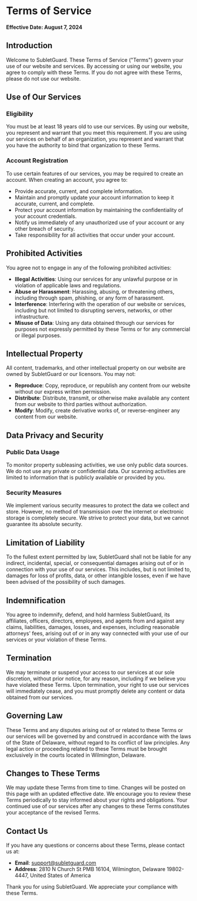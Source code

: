 # Terms of Service

**Effective Date: August 7, 2024**

## Introduction

Welcome to SubletGuard. These Terms of Service ("Terms") govern your use of our website and services. By accessing or using our website, you agree to comply with these Terms. If you do not agree with these Terms, please do not use our website.

## Use of Our Services

### Eligibility

You must be at least 18 years old to use our services. By using our website, you represent and warrant that you meet this requirement. If you are using our services on behalf of an organization, you represent and warrant that you have the authority to bind that organization to these Terms.

### Account Registration

To use certain features of our services, you may be required to create an account. When creating an account, you agree to:

- Provide accurate, current, and complete information.
- Maintain and promptly update your account information to keep it accurate, current, and complete.
- Protect your account information by maintaining the confidentiality of your account credentials.
- Notify us immediately of any unauthorized use of your account or any other breach of security.
- Take responsibility for all activities that occur under your account.

## Prohibited Activities

You agree not to engage in any of the following prohibited activities:

- **Illegal Activities**: Using our services for any unlawful purpose or in violation of applicable laws and regulations.
- **Abuse or Harassment**: Harassing, abusing, or threatening others, including through spam, phishing, or any form of harassment.
- **Interference**: Interfering with the operation of our website or services, including but not limited to disrupting servers, networks, or other infrastructure.
- **Misuse of Data**: Using any data obtained through our services for purposes not expressly permitted by these Terms or for any commercial or illegal purposes.

## Intellectual Property

All content, trademarks, and other intellectual property on our website are owned by SubletGuard or our licensors. You may not:

- **Reproduce**: Copy, reproduce, or republish any content from our website without our express written permission.
- **Distribute**: Distribute, transmit, or otherwise make available any content from our website to third parties without authorization.
- **Modify**: Modify, create derivative works of, or reverse-engineer any content from our website.

## Data Privacy and Security

### Public Data Usage

To monitor property subleasing activities, we use only public data sources. We do not use any private or confidential data. Our scanning activities are limited to information that is publicly available or provided by you.

### Security Measures

We implement various security measures to protect the data we collect and store. However, no method of transmission over the internet or electronic storage is completely secure. We strive to protect your data, but we cannot guarantee its absolute security.

## Limitation of Liability

To the fullest extent permitted by law, SubletGuard shall not be liable for any indirect, incidental, special, or consequential damages arising out of or in connection with your use of our services. This includes, but is not limited to, damages for loss of profits, data, or other intangible losses, even if we have been advised of the possibility of such damages.

## Indemnification

You agree to indemnify, defend, and hold harmless SubletGuard, its affiliates, officers, directors, employees, and agents from and against any claims, liabilities, damages, losses, and expenses, including reasonable attorneys' fees, arising out of or in any way connected with your use of our services or your violation of these Terms.

## Termination

We may terminate or suspend your access to our services at our sole discretion, without prior notice, for any reason, including if we believe you have violated these Terms. Upon termination, your right to use our services will immediately cease, and you must promptly delete any content or data obtained from our services.

## Governing Law

These Terms and any disputes arising out of or related to these Terms or our services will be governed by and construed in accordance with the laws of the State of Delaware, without regard to its conflict of law principles. Any legal action or proceeding related to these Terms must be brought exclusively in the courts located in Wilmington, Delaware.

## Changes to These Terms

We may update these Terms from time to time. Changes will be posted on this page with an updated effective date. We encourage you to review these Terms periodically to stay informed about your rights and obligations. Your continued use of our services after any changes to these Terms constitutes your acceptance of the revised Terms.

## Contact Us

If you have any questions or concerns about these Terms, please contact us at:

- **Email**: support@subletguard.com
- **Address**: 2810 N Church St PMB 16104, Wilmington, Delaware 19802-4447, United States of America

Thank you for using SubletGuard. We appreciate your compliance with these Terms.

